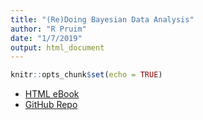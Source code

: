 ```yaml
---
title: "(Re)Doing Bayesian Data Analysis"
author: "R Pruim"
date: "1/7/2019"
output: html_document
---
```


```r
knitr::opts_chunk$set(echo = TRUE)
```


* [HTML eBook](_book/_main.html)
* [GitHub Repo](https://github.com/rpruim/Kruschke-Notes)
